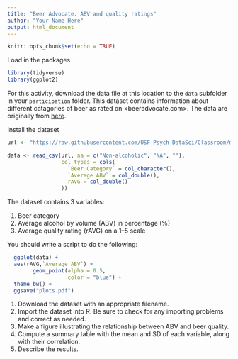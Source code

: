```yaml
---
title: "Beer Advocate: ABV and quality ratings"
author: "Your Name Here"
output: html_document
---
```


```r
knitr::opts_chunk$set(echo = TRUE)
```

Load in the packages
```r
library(tidyverse)
library(ggplot2)
```

For this activity, download the data file at this location to the `data` subfolder in your `participation` folder. 
This dataset contains information about different catagories of beer as rated on <beeradvocate.com>.
The data are originally from [here](http://scottjanish.com/relationship-of-abv-to-beer-scores/).

Install the dataset
```r
url <- "https://raw.githubusercontent.com/USF-Psych-DataSci/Classroom/master/data/beer-advocate.csv"

data <- read_csv(url, na = c("Non-alcoholic", "NA", ""),
                 col_types = cols(
                   `Beer Category` = col_character(),
                   `Average ABV` = col_double(),
                   rAVG = col_double()
                 ))
```

The dataset contains 3 variables:

  1. Beer category
  2. Average alcohol by volume (ABV) in percentage (%)
  3. Average quality rating (rAVG) on a 1–5 scale
  
You should write a script to do the following:
```r
  ggplot(data) +
  aes(rAVG,`Average ABV`) +
        geom_point(alpha = 0.5,
                   color = "blue") +
  theme_bw() +
  ggsave("plots.pdf")


```

  1. Download the dataset with an appropriate filename.
  2. Import the dataset into R.
     Be sure to check for any importing problems and correct as needed.
  3. Make a figure illustrating the relationship between ABV and beer quality.
  4. Compute a summary table with the mean and SD of each variable, along with their correlation.
  5. Describe the results.
